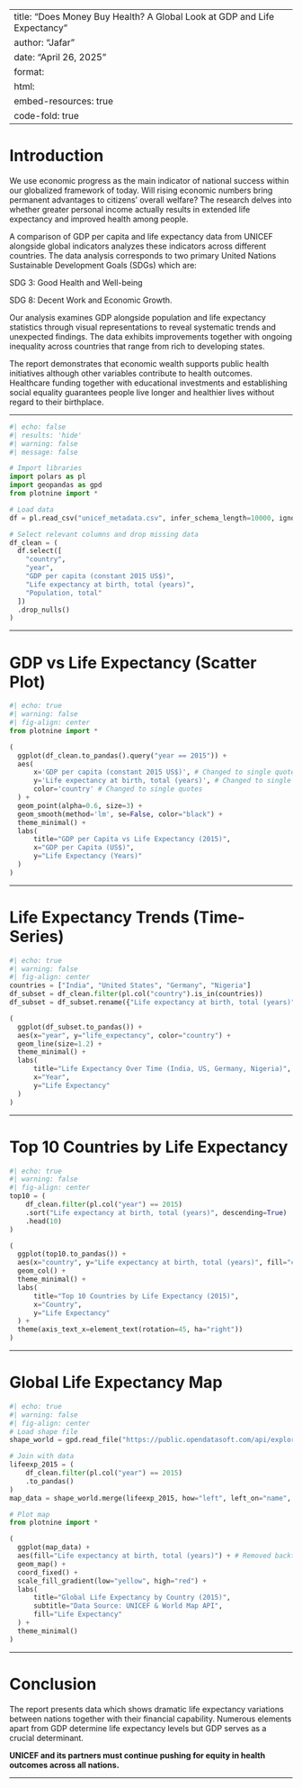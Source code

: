 
---
title: "Does Money Buy Health? A Global Look at GDP and Life Expectancy"
author: "Jafar"
date: "April 26, 2025"
format:
  html:
    embed-resources: true
    code-fold: true
---

# Introduction

We use economic progress as the main indicator of national success within our globalized framework of today. Will rising economic numbers bring permanent advantages to citizens' overall welfare? The research delves into whether greater personal income actually results in extended life expectancy and improved health among people.

A comparison of GDP per capita and life expectancy data from UNICEF alongside global indicators analyzes these indicators across different countries. The data analysis corresponds to two primary United Nations Sustainable Development Goals (SDGs) which are:

SDG 3: Good Health and Well-being

SDG 8: Decent Work and Economic Growth.

Our analysis examines GDP alongside population and life expectancy statistics through visual representations to reveal systematic trends and unexpected findings. The data exhibits improvements together with ongoing inequality across countries that range from rich to developing states.

The report demonstrates that economic wealth supports public health initiatives although other variables contribute to health outcomes. Healthcare funding together with educational investments and establishing social equality guarantees people live longer and healthier lives without regard to their birthplace.

---


```python
#| echo: false
#| results: 'hide'
#| warning: false
#| message: false

# Import libraries
import polars as pl
import geopandas as gpd
from plotnine import *

# Load data
df = pl.read_csv("unicef_metadata.csv", infer_schema_length=10000, ignore_errors=True)

# Select relevant columns and drop missing data
df_clean = (
  df.select([
    "country", 
    "year", 
    "GDP per capita (constant 2015 US$)",
    "Life expectancy at birth, total (years)",
    "Population, total"
  ])
  .drop_nulls()
)
```

---

# GDP vs Life Expectancy (Scatter Plot)

```python
#| echo: true
#| warning: false
#| fig-align: center
from plotnine import *

(
  ggplot(df_clean.to_pandas().query("year == 2015")) +
  aes(
      x='GDP per capita (constant 2015 US$)', # Changed to single quotes
      y='Life expectancy at birth, total (years)', # Changed to single quotes
      color='country' # Changed to single quotes
  ) +
  geom_point(alpha=0.6, size=3) +
  geom_smooth(method='lm', se=False, color="black") +
  theme_minimal() +
  labs(
      title="GDP per Capita vs Life Expectancy (2015)",
      x="GDP per Capita (US$)",
      y="Life Expectancy (Years)"
  )
)
```

---

# Life Expectancy Trends (Time-Series)

```python
#| echo: true
#| warning: false
#| fig-align: center
countries = ["India", "United States", "Germany", "Nigeria"]
df_subset = df_clean.filter(pl.col("country").is_in(countries))
df_subset = df_subset.rename({"Life expectancy at birth, total (years)": "life_expectancy"})

(
  ggplot(df_subset.to_pandas()) +
  aes(x="year", y="life_expectancy", color="country") +
  geom_line(size=1.2) +
  theme_minimal() +
  labs(
      title="Life Expectancy Over Time (India, US, Germany, Nigeria)",
      x="Year",
      y="Life Expectancy"
  )
)

```

---

# Top 10 Countries by Life Expectancy

```python
#| echo: true
#| warning: false
#| fig-align: center
top10 = (
    df_clean.filter(pl.col("year") == 2015)
    .sort("Life expectancy at birth, total (years)", descending=True)
    .head(10)
)

(
  ggplot(top10.to_pandas()) +
  aes(x="country", y="Life expectancy at birth, total (years)", fill="country") + # Removed backticks from column name
  geom_col() +
  theme_minimal() +
  labs(
      title="Top 10 Countries by Life Expectancy (2015)",
      x="Country",
      y="Life Expectancy"
  ) +
  theme(axis_text_x=element_text(rotation=45, ha="right"))
)
```

---

# Global Life Expectancy Map

```python
#| echo: true
#| warning: false
#| fig-align: center
# Load shape file
shape_world = gpd.read_file("https://public.opendatasoft.com/api/explore/v2.1/catalog/datasets/world-administrative-boundaries/exports/shp")

# Join with data
lifeexp_2015 = (
    df_clean.filter(pl.col("year") == 2015)
    .to_pandas()
)
map_data = shape_world.merge(lifeexp_2015, how="left", left_on="name", right_on="country")

# Plot map
from plotnine import *

(
  ggplot(map_data) +
  aes(fill="Life expectancy at birth, total (years)") + # Removed backticks around column name
  geom_map() +
  coord_fixed() +
  scale_fill_gradient(low="yellow", high="red") +
  labs(
      title="Global Life Expectancy by Country (2015)",
      subtitle="Data Source: UNICEF & World Map API",
      fill="Life Expectancy"
  ) +
  theme_minimal()
)
```

---

# Conclusion

The report presents data which shows dramatic life expectancy variations between nations together with their financial capability. Numerous elements apart from GDP determine life expectancy levels but GDP serves as a crucial determinant.

**UNICEF and its partners must continue pushing for equity in health outcomes across all nations.**

---



